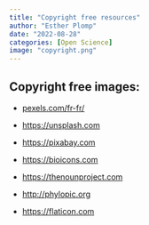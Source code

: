 ```yaml
---
title: "Copyright free resources"
author: "Esther Plomp"
date: "2022-08-28"
categories: [Open Science]
image: "copyright.png"
---
```


## Copyright free images:

-   [pexels.com/fr-fr/](https://t.co/oTioaam8Y1)

-   [https://unsplash.com](https://t.co/pueZRTCONF)

-   [https://pixabay.com](https://t.co/nhx3wlPHhv)

-   [https://bioicons.com](https://t.co/6XT1z2jgg5)

-   [https://thenounproject.com](https://t.co/2KCJU3xCAP)

-   [http://phylopic.org](https://t.co/QGnYaLsSjm)

-   [https://flaticon.com](https://t.co/TVlAtmlVDz)

## 
